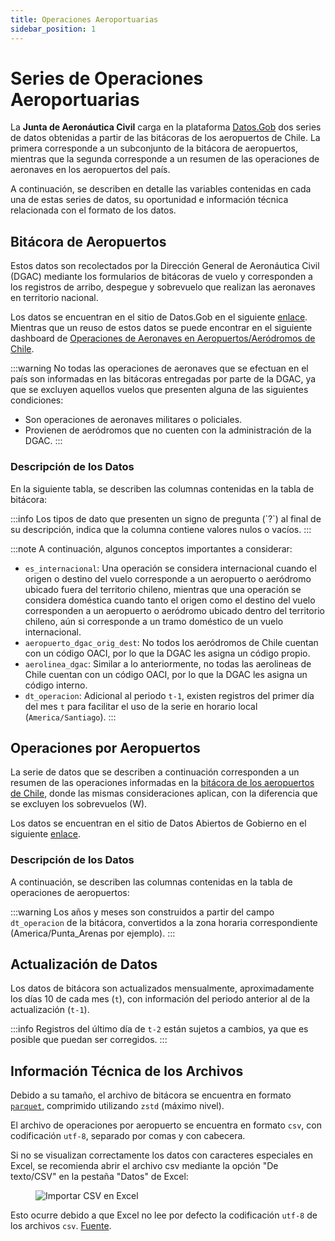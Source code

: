 ```yaml
---
title: Operaciones Aeroportuarias
sidebar_position: 1
---
```



# Series de Operaciones Aeroportuarias

La **Junta de Aeronáutica Civil** carga en la plataforma [Datos.Gob](https://datos.gob.cl/)
dos series de datos obtenidas a partir de las bitácoras de los aeropuertos de Chile. La
primera corresponde a un subconjunto de la bitácora de aeropuertos, mientras que la segunda
corresponde a un resumen de las operaciones de aeronaves en los aeropuertos del país.

A continuación, se describen en detalle las variables contenidas en cada una de estas
series de datos, su oportunidad e información técnica relacionada con el formato de los datos. 

## Bitácora de Aeropuertos

Estos datos son recolectados por la Dirección General de
Aeronáutica Civil (DGAC) mediante los formularios de bitácoras de vuelo
y corresponden a los registros de arribo, despegue y
sobrevuelo que realizan las aeronaves en territorio nacional.

Los datos se encuentran en el sitio de Datos.Gob
en el siguiente [enlace](https://datos.gob.cl/dataset/operaciones-aeronaves).
Mientras que un reuso de estos datos se puede encontrar en el siguiente
dashboard de [Operaciones de Aeronaves en Aeropuertos/Aeródromos de Chile](https://app.powerbi.com/view?r=eyJrIjoiMjk4NDY4NDQtYTU1MC00MTNhLTk0MWQtYmY4ODcxMjhhMjhhIiwidCI6IjFhNmRiN2EwLTllZjgtNDQ1NC05MGUzLWMwNmM1Njc1N2FlZCIsImMiOjR9).

:::warning
No todas las operaciones de aeronaves que se efectuan en
el país son informadas en las bitácoras entregadas
por parte de la DGAC, ya que se excluyen aquellos vuelos
que presenten alguna de las siguientes condiciones:
  - Son operaciones de aeronaves militares o policiales.
  - Provienen de aeródromos que no cuenten con la
    administración de la DGAC.
:::

### Descripción de los Datos

En la siguiente tabla, se describen las columnas contenidas en la
tabla de bitácora:

<CsvDocTable csvData={bitacoraCsv} />
:::info
Los tipos de dato que presenten un signo de pregunta (`?`) al final
de su descripción, indica que la columna contiene valores nulos o vacíos.
:::


:::note
A continuación, algunos conceptos importantes a considerar:

- `es_internacional`: Una operación se considera internacional cuando
el origen o destino del vuelo corresponde a un aeropuerto o aeródromo
ubicado fuera del territorio chileno, mientras que una operación se
considera doméstica cuando tanto el origen como el destino del vuelo
corresponden a un aeropuerto o aeródromo ubicado dentro del territorio
chileno, aún si corresponde a un tramo doméstico de un vuelo internacional.
- `aeropuerto_dgac_orig_dest`: No todos los aeródromos de Chile cuentan
con un código OACI, por lo que la DGAC les asigna un código propio.
- `aerolinea_dgac`: Similar a lo anteriormente, no todas las
aerolineas de Chile cuentan con un código OACI, por lo que la DGAC
les asigna un código interno.
- `dt_operacion`: Adicional al periodo `t-1`, existen registros del primer
día del mes `t` para facilitar el uso de la serie en horario local
(`America/Santiago`).
:::



## Operaciones por Aeropuertos

La serie de datos que se describen a continuación corresponden a un resumen
de las operaciones informadas en la [bitácora de los aeropuertos de Chile](#bitácora-de-aeropuertos),
donde las mismas consideraciones aplican, con la diferencia que se
excluyen los sobrevuelos (W).

Los datos se encuentran en el sitio de Datos Abiertos de Gobierno
en el siguiente [enlace](https://datos.gob.cl/dataset/operaciones-aeronaves).

### Descripción de los Datos

A continuación, se describen las columnas contenidas en la
tabla de operaciones de aeropuertos:

<CsvDocTable csvData={opsAeropuertosCsv} />

:::warning
Los años y meses son construidos a partir del campo `dt_operacion` de la bitácora,
convertidos a la zona horaria correspondiente (America/Punta_Arenas por ejemplo).
:::

## Actualización de Datos

Los datos de bitácora son actualizados mensualmente,
aproximadamente los días 10 de cada mes (`t`), con información
del periodo anterior al de la actualización (`t-1`).

:::info
Registros del último día de `t-2` están sujetos a cambios, ya
que es posible que puedan ser corregidos.
:::

## Información Técnica de los Archivos

Debido a su tamaño, el archivo de bitácora se encuentra en formato
[`parquet`](https://parquet.apache.org/), comprimido utilizando
`zstd` (máximo nivel).

El archivo de operaciones por aeropuerto se encuentra en formato
`csv`, con codificación `utf-8`, separado por comas y con cabecera.

Si no se visualizan correctamente los datos con caracteres
especiales en Excel, se recomienda abrir el archivo csv
mediante la opción "De texto/CSV" en la pestaña "Datos" de Excel:  

<figure style={{ textAlign:"center" }}>
  <img src={ImgImportCsvExcel} alt="Importar CSV en Excel" />
</figure>

Esto ocurre debido a que Excel no lee por defecto la codificación `utf-8` de los
archivos `csv`.
[Fuente](https://superuser.com/questions/280603/how-to-set-character-encoding-when-opening-a-csv-file-in-excel).